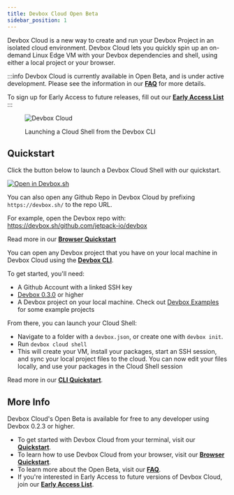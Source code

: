 ```yaml
---
title: Devbox Cloud Open Beta
sidebar_position: 1
---
```


Devbox Cloud is a new way to create and run your Devbox Project in an isolated cloud environment. Devbox Cloud lets you quickly spin up an on-demand Linux Edge VM with your Devbox dependencies and shell, using either a local project or your browser.

:::info
Devbox Cloud is currently available in Open Beta, and is under active development. Please see the information in our **[FAQ](beta_faq.md)** for more details.

To sign up for Early Access to future releases, fill out our **[Early Access List](https://jetpack-io.typeform.com/devbox-cloud)**
:::

<figure className="text--center">

![Devbox Cloud](../../static/img/cloud.svg)
<figcaption> Launching a Cloud Shell from the Devbox CLI </figcaption>
</figure>

## Quickstart

<Tabs>
<TabItem value='md' label='Launch a Cloud Shell from your Browser'>

Click the button below to launch a Devbox Cloud Shell with our quickstart. 

[![Open in Devbox.sh](https://jetpack.io/img/devbox/open-in-devbox.svg)](https://devbox.sh/github.com/jetpack-io/devbox-examples?folder=tutorial)

You can also open any Github Repo in Devbox Cloud by prefixing `https://devbox.sh/` to the repo URL. 

For example, open the Devbox repo with:
https://devbox.sh/github.com/jetpack-io/devbox

Read more in our **[Browser Quickstart](browser_getting_started.md)**

</TabItem>
<TabItem value='html' label='Launch a Cloud Shell from the Devbox CLI'>

You can open any Devbox project that you have on your local machine in Devbox Cloud using the **[Devbox CLI](../installing_devbox.md)**. 


To get started, you'll need: 

* A Github Account with a linked SSH key
* [Devbox 0.3.0](../installing_devbox.md) or higher
* A Devbox project on your local machine. Check out [Devbox Examples](https://github.com/jetpack-io/devbox-examples) for some example projects

From there, you can launch your Cloud Shell:  
* Navigate to a folder with a `devbox.json`, or create one with `devbox init`.
* Run `devbox cloud shell`
* This will create your VM, install your packages, start an SSH session, and sync your local project files to the cloud. You can now edit your files locally, and use your packages in the Cloud Shell session

Read more in our **[CLI Quickstart](getting_started.md)**.

</TabItem>
</Tabs>

## More Info

Devbox Cloud's Open Beta is available for free to any developer using Devbox 0.2.3 or higher. 
* To get started with Devbox Cloud from your terminal, visit our **[Quickstart](getting_started.md)**. 
* To learn how to use Devbox Cloud from your browser, visit our **[Browser Quickstart](browser_getting_started.md)**.
* To learn more about the Open Beta, visit our **[FAQ](beta_faq.md)**.
* If you're interested in Early Access to future versions of Devbox Cloud, join our **[Early Access List](https://jetpack-io.typeform.com/devbox-cloud)**.

